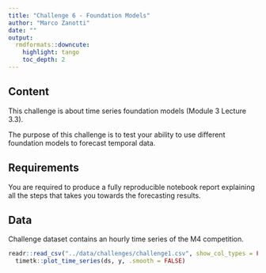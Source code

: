 ```yaml
---
title: "Challenge 6 - Foundation Models"
author: "Marco Zanotti"
date: ""
output: 
  rmdformats::downcute:
    highlight: tango
    toc_depth: 2
---
```


## Content

This challenge is about time series foundation models (Module 3 Lecture 3.3).  

The purpose of this challenge is to test your ability to use different foundation 
models to forecast temporal data.  



## Requirements

You are required to produce a fully reproducible notebook report explaining 
all the steps that takes you towards the forecasting results.  



## Data

Challenge dataset contains an hourly time series of the M4 competition.

```r
readr::read_csv("../data/challenges/challenge1.csv", show_col_types = FALSE) |> 
  timetk::plot_time_series(ds, y, .smooth = FALSE)
```
